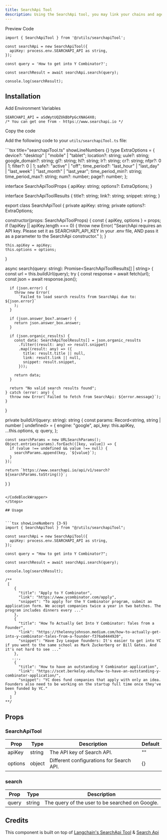 ```yaml
---
title: SearchApi Tool
description: Using the SearchApi tool, you may link your chains and agents to Google. An abstraction layer for the Search API. When searching Google for answers to issues on current events, this tool comes in helpful.
---
```


<Tabs defaultValue="preview">

<TabsList>
  <TabsTrigger value="preview">Preview</TabsTrigger>
  <TabsTrigger value="code">Code</TabsTrigger>
</TabsList>

<TabsContent value="preview">
  <ComponentPreviewTemp>
    <SearchApiToolDemo />
  </ComponentPreviewTemp>
</TabsContent>

<TabsContent value="code">

<CodeBlockWrapper>

```tsx showLineNumbers {3-9}
import { SearchApiTool } from '@/utils/searchapiTool';

const searchApi = new SearchApiTool({
  apiKey: process.env.SEARCHAPI_API as string,
});

const query = 'How to get into Y Combinator?';

const searchResult = await searchApi.search(query);

console.log(searchResult);
```

</CodeBlockWrapper>

</TabsContent>

</Tabs>

## Installation

<Steps>

<Step>Add Environment Variables</Step>

```tsx title=".env" showLineNumbers {}
SEARCHAPI_API = aSdWytUQZUkBbPpGcXNAG4X0;
/* You can get one from - https://www.searchapi.io */
```

<Step>Copy the code</Step>

Add the following code to your `utils/searchapiTool.ts` file:

<CodeBlockWrapper>
```tsx title="searchapiTool.ts" showLineNumbers {}
type ExtraOptions = {
  device?: "desktop" | "mobile" | "tablet";
  location?: string;
  uule?: string;
  google_domain?: string;
  gl?: string;
  hl?: string;
  lr?: string;
  cr?: string;
  nfpr?: 0 | 1;
  filter?: 0 | 1;
  safe?: "active" | "off";
  time_period?: "last_hour" | "last_day" | "last_week" | "last_month" | "last_year";
  time_period_min?: string;
  time_period_max?: string;
  num?: number;
  page?: number;
};

interface SearchApiToolProps {
  apiKey: string;
  options?: ExtraOptions;
}

interface SearchApiToolResults {
  title?: string;
  link?: string;
  snippet: string;
}

export class SearchApiTool {
  private apiKey: string;
  private options?: ExtraOptions;

  constructor(props: SearchApiToolProps) {
    const { apiKey, options } = props;
    if (!apiKey || apiKey.length === 0) {
      throw new Error(
        "SearchApi requires an API key. Please set it as SEARCHAPI_API_KEY in your .env file, AND pass it as a parameter to the SearchApi constructor."
      );
    }

    this.apiKey = apiKey;
    this.options = options;
  }

  async search(query: string): Promise<SearchApiToolResults[] | string> {
    const url = this.buildUrl(query);
    try {
      const response = await fetch(url);
      const json = await response.json();

      if (json.error) {
        throw new Error(
          `Failed to load search results from SearchApi due to: ${json.error}`
        );
      }

      if (json.answer_box?.answer) {
        return json.answer_box.answer;
      }

      if (json.organic_results) {
        const data: SearchApiToolResults[] = json.organic_results
          .filter((result: any) => result.snippet)
          .map((result: any) => ({
            title: result.title || null,
            link: result.link || null,
            snippet: result.snippet,
          }));

        return data;
      }

      return "No valid search results found";
    } catch (error: any) {
      throw new Error(`Failed to fetch from SearchApi: ${error.message}`);
    }
  }

  private buildUrl(query: string): string {
    const params: Record<string, string | number | undefined> = {
      engine: "google",
      api_key: this.apiKey,
      ...this.options,
      q: query,
    };

    const searchParams = new URLSearchParams();
    Object.entries(params).forEach(([key, value]) => {
      if (value !== undefined && value !== null) {
        searchParams.append(key, `${value}`);
      }
    });

    return `https://www.searchapi.io/api/v1/search?${searchParams.toString()}`;
  }
}

```

</CodeBlockWrapper>
</Steps>

## Usage


```tsx showLineNumbers {3-9}
import { SearchApiTool } from "@/utils/searchapiTool";

const searchApi = new SearchApiTool({
  apiKey: process.env.SEARCHAPI_API as string,
});

const query = "How to get into Y Combinator?";

const searchResult = await searchApi.search(query);

console.log(searchResult);

/**
 [
    {
      "title": "Apply to Y Combinator",
      "link": "https://www.ycombinator.com/apply",
      "snippet": "To apply for the Y Combinator program, submit an application form. We accept companies twice a year in two batches. The program includes dinners every ..."
    },
    {
      "title": "How To Actually Get Into Y Combinator: Tales from a Founder",
      "link": "https://thelennyjohnson.medium.com/how-to-actually-get-into-y-combinator-tales-from-a-founder-f376a0444920",
      "snippet": "Have Ivy League founders: It's easier to get into YC if you went to the same school as Mark Zuckerberg or Bill Gates. And it's not hard to see ..."
    },
   ...,
    {
      "title": "How to have an outstanding Y Combinator application",
      "link": "https://scet.berkeley.edu/how-to-have-an-outstanding-y-combinator-application/",
      "snippet": "YC does fund companies that apply with only an idea. Founders also need to be working on the startup full time once they've been funded by YC."
    }
  ]
**/
```
## Props

### SearchApiTool

| Prop    | Type   | Description                              | Default |
| ------- | ------ | ---------------------------------------- | ------- |
| apiKey  | string | The API key of Search API.               | ""      |
| options | object | Different configurations for Search API. | {}      |

### search

| Prop  | Type   | Description                                     |
| ----- | ------ | ----------------------------------------------- |
| query | string | The query of the user to be searched on Google. |




## Credits

This component is built on top of [Langchain's SearchApi Tool](https://js.langchain.com/v0.2/docs/integrations/tools/searchapi/) & [Search Api](https://www.searchapi.io/docs/google)

